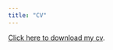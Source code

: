 ```yaml
---
title: "CV"
---
```


```{=html}
<style>
  body {
  background-image: url("/backgrounds/background_ag1.jpeg");
  background-size: cover;
  background-repeat: no-repeat;
}
  
.text-background {
    background-color: rgba(256, 256, 256, 0.6); 
    color: black; /* White text for contrast */
    padding: 5px 10px; /* Padding around text */
    display: inline-block; /* Ensures the background only takes up necessary space */
}
</style>
```
<p><i class="fas fa-download pr-1 fa-fw"></i><a href=cv.pdf target=_blank> Click here to download my cv</a>.</p>

<!-- You can also download the cv <a href="https://github.com/gaetanoscaduto/cv/tree/main/cv_pdf/cv.pdf">here</a> -->

<!-- <object data="cv.pdf" type="application/pdf" width="800px" height="800px"> <embed src="cv.pdf"> Your browser does not support PDFs embedded in this website. You can still view my cv at <a href="https://github.com/gaetanoscaduto/cv/tree/main/cv_pdf/cv.pdf">this link</a>. -->

<!-- </p> -->

<!-- </embed> -->

<!-- </object> -->

<!-- ```{r} -->

<!-- downloadthis::download_link( -->

<!--   link = "https://github.com/gaetanoscaduto/cv/blob/main/cv_pdf/cv.pdf", -->

<!--   button_label = "Download pdf file", -->

<!--   button_type = "danger", -->

<!--   has_icon = TRUE, -->

<!--   icon = "fa fa-save", -->

<!--   self_contained = FALSE -->

<!-- ) -->

<!-- ``` -->
